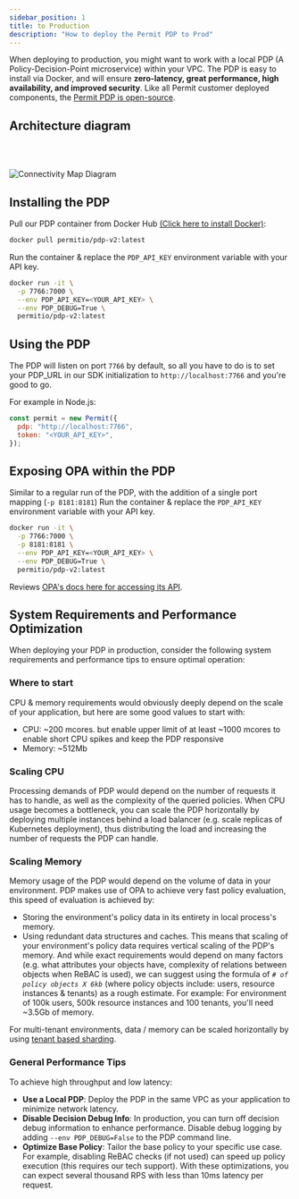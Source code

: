 ```yaml
---
sidebar_position: 1
title: to Production
description: "How to deploy the Permit PDP to Prod"
---
```


When deploying to production, you might want to work with a local PDP (A Policy-Decision-Point microservice) within your VPC.
The PDP is easy to install via Docker, and will ensure **zero-latency, great performance, high availability, and improved security**.
Like all Permit customer deployed components, the [Permit PDP is open-source](https://github.com/permitio/PDP).

## Architecture diagram

<br />
<br />

![Connectivity Map Diagram](/img/diagrams/connectivity.svg)

## Installing the PDP

Pull our PDP container from Docker Hub [(Click here to install Docker)](https://docs.docker.com/get-docker/):

```sh
docker pull permitio/pdp-v2:latest
```

Run the container & replace the `PDP_API_KEY` environment variable with your API key.

```sh
docker run -it \
  -p 7766:7000 \
  --env PDP_API_KEY=<YOUR_API_KEY> \
  --env PDP_DEBUG=True \
  permitio/pdp-v2:latest
```

## Using the PDP

The PDP will listen on port `7766` by default, so all you have to do is to set your PDP_URL in our SDK initialization to
`http://localhost:7766` and you're good to go.

For example in Node.js:

```js
const permit = new Permit({
  pdp: "http://localhost:7766",
  token: "<YOUR_API_KEY>",
});
```

## Exposing OPA within the PDP

Similar to a regular run of the PDP, with the addition of a single port mapping (`-p 8181:8181`)
Run the container & replace the `PDP_API_KEY` environment variable with your API key.

```sh
docker run -it \
  -p 7766:7000 \
  -p 8181:8181 \
  --env PDP_API_KEY=<YOUR_API_KEY> \
  --env PDP_DEBUG=True \
  permitio/pdp-v2:latest
```

Reviews [OPA's docs here for accessing its API](https://www.openpolicyagent.org/docs/latest/rest-api/).

## System Requirements and Performance Optimization

When deploying your PDP in production, consider the following system requirements and performance tips to ensure optimal operation:

### Where to start

CPU & memory requirements would obviously deeply depend on the scale of your application, but here are some good values to start with:

- CPU: ~200 mcores. but enable upper limit of at least ~1000 mcores to enable short CPU spikes and keep the PDP responsive
- Memory: ~512Mb

### Scaling CPU

Processing demands of PDP would depend on the number of requests it has to handle, as well as the complexity of the queried policies.
When CPU usage becomes a bottleneck, you can scale the PDP horizontally by deploying multiple instances behind a load balancer (e.g. scale replicas of Kubernetes deployment),
thus distributing the load and increasing the number of requests the PDP can handle.

### Scaling Memory

Memory usage of the PDP would depend on the volume of data in your environment.
PDP makes use of OPA to achieve very fast policy evaluation, this speed of evaluation is achieved by:

- Storing the environment's policy data in its entirety in local process's memory.
- Using redundant data structures and caches.
  This means that scaling of your environment's policy data requires vertical scaling of the PDP's memory.
  And while exact requirements would depend on many factors (e.g. what attributes your objects have, complexity of relations between objects when ReBAC is used),
  we can suggest using the formula of _`# of policy objects X 6kb`_ (where policy objects include: users, resource instances & tenants) as a rough estimate.
  For example: For environment of 100k users, 500k resource instances and 100 tenants, you'll need ~3.5Gb of memory.

For multi-tenant environments, data / memory can be scaled horizontally by using [tenant based sharding](/how-to/manage-data/pdp-sharding).

### General Performance Tips

To achieve high throughput and low latency:

- **Use a Local PDP**: Deploy the PDP in the same VPC as your application to minimize network latency.
- **Disable Decision Debug Info**: In production, you can turn off decision debug information to enhance performance. Disable debug logging by adding `--env PDP_DEBUG=False` to the PDP command line.
- **Optimize Base Policy**: Tailor the base policy to your specific use case. For example, disabling ReBAC checks (if not used) can speed up policy execution (this requires our tech support).
  With these optimizations, you can expect several thousand RPS with less than 10ms latency per request.
